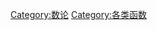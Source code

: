 {{Cat main}}
{{Commons category|Arithmetic functions}}

[[Category:数论|Category:数论]]
[[Category:各类函数|Category:各类函数]]